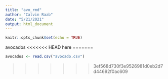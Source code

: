 ```yaml
---
title: "avo_rmd"
author: "Calvin Raab"
date: "5/21/2021"
output: html_document
---
```


```r
knitr::opts_chunk$set(echo = TRUE)
```

avocados
<<<<<<< HEAD
here
=======

```r
avocados <- read.csv("avocado.csv")


```
>>>>>>> 3ef568d730f3e9526981d0eb2d7d44692f0ac609
